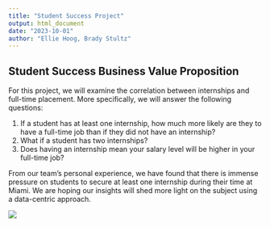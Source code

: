 ```yaml
---
title: "Student Success Project"
output: html_document
date: "2023-10-01"
author: "Ellie Hoog, Brady Stultz"
---
```


## Student Success Business Value Proposition

For this project, we will examine the correlation between internships and full-time placement. More specifically, we will answer the following questions:

1.  If a student has at least one internship, how much more likely are they to have a full-time job than if they did not have an internship?
2.  What if a student has two internships?
3.  Does having an internship mean your salary level will be higher in your full-time job?

From our team's personal experience, we have found that there is immense pressure on students to secure at least one internship during their time at Miami. We are hoping our insights will shed more light on the subject using a data-centric approach.

![](images/StudentSucessBVP.drawio (1).png)


